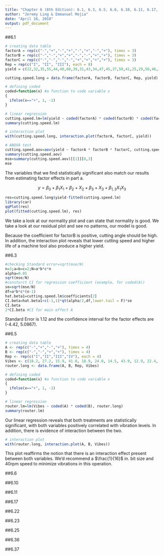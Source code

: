---
title: "Chapter 6 (8th Edition): 6.1, 6.3, 6.5, 6.6, 6.10, 6.11, 6.17, 6.22, 6.23, 6.25, 6.36, 6.37 "
author: "Jeremy Ling & Emmanuel Mejia"
date: "April 16, 2018"
output: pdf_document
---

##6.1

\textbf{An engineer is interested in the effects of cutting
speed (A), tool geometry (B), and cutting angle (C) on the life
(in hours) of a machine tool. Two levels of each factor are
chosen, and three replicates of a $2^3$ factorial design are run.
The results are as follows:}

\textbf{(a) Estimate the factor effects. Which effects appear to be
large?}

```{r}
# creating data table
factorA = rep(c("-","+","-","+","-","+","-","+"), times = 3)
factorB = rep(c("-","-","+","+","-","-","+","+"), times = 3)
factorC = rep(c("-","-","-","-","+","+","+","+"), times = 3)
Rep = rep(c("I", "II", "III"), each = 8)
yield = c(22,32,35,55,44,40,60,39,31,43,34,47,45,37,50,41,25,29,50,46,38,36,54,47)

cutting.speed.long = data.frame(factorA, factorB, factorC, Rep, yield)

# defining coded
coded=function(x) #a function to code variable x
{
  ifelse(x=="+", 1, -1)
}

# linear regression
cutting.speed.lm=lm(yield ~ coded(factorA) * coded(factorB) * coded(factorC), cutting.speed.long)
summary(cutting.speed.lm)

# interaction plot
with(cutting.speed.long, interaction.plot(factorA, factorC, yield))
```

\textbf{(b) Use the analysis of variance to confirm your conclusions
for part (a).}

```{r}
# ANOVA test
cutting.speed.aov=aov(yield ~ factorA * factorB * factorC, cutting.speed.long)
summary(cutting.speed.aov)
mse=summary(cutting.speed.aov)[[1]][8,3]
mse
```
The variables that we find statistically significant also match our results from estimating factor effects in part a.

\textbf{(c) Write down a regression model for predicting tool life
(in hours) based on the results of this experiment.}

$$y = \beta_0 + \beta_1 X_1 + \beta_2 + X_2 + \beta_3 + X_3 + \beta_{1,3} X_1 X_3$$


\textbf{(d) Analyze the residuals. Are there any obvious problems?}

```{r}
res=cutting.speed.long$yield-fitted(cutting.speed.lm)
library(car)
qqPlot(res)
plot(fitted(cutting.speed.lm), res) 
```

We take a look at our normality plot and can state that normality is good. We take a look at our residual plot and see no patterns, our model is good.

\textbf{(e) On the basis of an analysis of main effect and interaction
plots, what coded factor levels of A, B, and C
would you recommend using?}

Because the coefficient for factorB is positive, cutting angle should be high.  In addition, the interaction plot reveals that lower cutting speed and higher life of a machine tool also produce a higher yield.


##6.3

\textbf{Find the standard error of the factor effects and
approximate 95 percent confidence limits for the factor effects
in Problem 6.1. Do the results of this analysis agree with the
conclusions from the analysis of variance?}

```{r}
#checking Standard error=sqrt(mse/N)
n=3;a=b=c=2;N=a*b*c*n
alpha=0.05
sqrt(mse/N)
#consturct CI for regression coefficient (example, for coded(A))
se=sqrt(mse/N)
df=a*b*c*(n-1)
hat.beta1=cutting.speed.lm$coefficients[2]
CI.beta=hat.beta1+c(-1,1)*qt(alpha/2,df,lower.tail = F)*se
CI.beta
2*CI.beta #CI for main effect A
```

Standard Error is 1.12 and the confidence interval for the factor effects are (-4.42, 5.0867).

##6.5

\textbf{A router is used to cut locating notches on a printed
circuit board. The vibration level at the surface of the board
as it is cut is considered to be a major source of dimensional
variation in the notches. Two factors are thought to influence vibration: bit size (A) and cutting speed (B). Two bit sizes (1/16
and 1/8 in.) and two speeds (40 and 90 rpm) are selected, and
four boards are cut at each set of conditions shown below.
The response variable is vibration measured as the resultant
vector of three accelerometers (x, y, and z) on each test circuit
board.}

\textbf{(a) Analyze the data from this experiment.}

```{r}
# creating data table
A <- rep(c("-","+","-","+"), times = 4)
B <- rep(c("-","-","+","+"), times = 4)
Rep <- rep(c("I","II","III","IV"), each = 4)
Vibes <- c(18.2, 27.2, 15.9, 41.0, 18.9, 24.0, 14.5, 43.9, 12.9, 22.4, 15.1, 36.3, 14.4, 22.5, 14.2, 39.9)
router.long <- data.frame(A, B, Rep, Vibes)

# defining coded
coded=function(x) #a function to code variable x
{
  ifelse(x=="+", 1, -1)
}

# linear regression
router.lm=lm(Vibes ~ coded(A) * coded(B), router.long)
summary(router.lm)
```

Our linear regression reveals that both treatments are statistically significant, with both variables positively correlated with vibration levels.  In addition, there is evidence of interaction between the two.

\textbf{(b) Construct a normal probability plot of the residuals,
and plot the residuals versus the predicted vibration
level. Interpret these plots.}

\textbf{(c) Draw the AB interaction plot. Interpret this plot. What
levels of bit size and speed would you recommend for
routine operation?}

```{r}
# interaction plot
with(router.long, interaction.plot(A, B, Vibes))
```

This plot reaffirms the notion that there is an interaction effect present between both variables.  We'd recommend a $\frac{1}{16}$ in. bit size and 40rpm speed to minimize vibrations in this operation.

##6.6

\textbf{Reconsider the experiment described in Problem 6.1.
Suppose that the experimenter only performed the eight trials
from replicate I. In addition, he ran four center points and
obtained the following response values: 36, 40, 43, 45.}

\textbf{(a) Estimate the factor effects. Which effects are large?}

\textbf{(b) Perform an analysis of variance, including a check for
pure quadratic curvature. What are your conclusions?}

\textbf{(c) Write down an appropriate model for predicting tool
life, based on the results of this experiment. Does this
model differ in any substantial way from the model in
Problem 6.1, part (c)?}

\textbf{(d) Analyze the residuals.}

\textbf{(e) What conclusions would you draw about the appropriate
operating conditions for this process?}

##6.10

\textbf{In Problem 6.9, the engineer was also interested in
potential fatigue differences resulting from the two types of bottles.
As a measure of the amount of effort required, he measured
the elevation of the heart rate (pulse) induced by the task. The
results follow. Analyze the data and draw conclusions. Analyze
the residuals and comment on the model's adequacy.}

##6.11

\textbf{Calculate approximate 95 percent confidence limits
for the factor effects in Problem 6.10. Do the results of this
analysis agree with the analysis of variance performed in
Problem 6.10?}

##6.17

\textbf{An experimenter has run a single replicate of a 24
design. The following effect estimates have been calculated:}

\textbf{(a) Construct a normal probability plot of these effects.}

\textbf{(b) Identify a tentative model, based on the plot of the
effects in part (a).}

##6.22

\textbf{Semiconductor manufacturing processes have long
and complex assembly flows, so matrix marks and automated
2d-matrix readers are used at several process steps throughout
factories. Unreadable matrix marks negatively affect factory
run rates because manual entry of part data is required before
manufacturing can resume. A $2^4$ factorial experiment was conducted
to develop a 2d-matrix laser mark on a metal cover that
protects a substrate-mounted die. The design factors are A $
laser power (9 and 13 W), B $ laser pulse frequency (4000 and
12,000 Hz), C $ matrix cell size (0.07 and 0.12 in.), and D $
writing speed (10 and 20 in./sec), and the response variable is
the unused error correction (UEC). This is a measure of the
unused portion of the redundant information embedded in the
2d-matrix. A UEC of 0 represents the lowest reading that still
results in a decodable matrix, while a value of 1 is the highest
reading. A DMX Verifier was used to measure UEC. The data
from this experiment are shown in Table P6.5.}

\textbf{(a) Analyze the data from this experiment. Which factors
significantly affect UEC?}

\textbf{(b) Analyze the residuals from this experiment. Are there
any indications of model inadequacy?}

##6.23

\textbf{Reconsider the experiment described in Problem 6.20.
Suppose that four center points are available and that the UEC
response at these four runs is 0.98, 0.95, 0.93, and 0.96, respectively.
Reanalyze the experiment incorporating a test for curvature
into the analysis. What conclusions can you draw? What
recommendations would you make to the experimenters?}

##6.25

\textbf{Consider the single replicate of the $2^4$ design in
Example 6.2. Suppose that we had arbitrarily decided to analyze
the data assuming that all three- and four-factor interactions
were negligible. Conduct this analysis and compare your
results with those obtained in the example. Do you think that
it is a good idea to arbitrarily assume interactions to be negligible
even if they are relatively high-order ones?}

##6.36

\textbf{Resistivity on a silicon wafer is influenced by several
factors. The results of a $2^4$ factorial experiment performed
during a critical processing step is shown in Table P6.10.}

##6.37

\textbf{Continuation of Problem 6.36. Suppose that the
experimenter had also run four center points along with the 16
runs in Problem 6.36. The resistivity measurements at the center
points are 8.15, 7.63, 8.95, and 6.48. Analyze the experiment
again incorporating the center points. What conclusions
can you draw now?}

